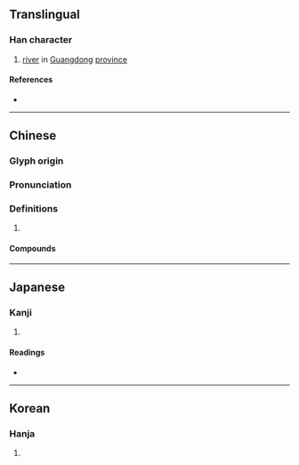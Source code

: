 {{also|浈}}
{{character info}}
==Translingual==

===Han character===
{{Han char|rn=85|rad=水|as=09|sn=12|four=31186|canj=EYBC|ids=⿰氵貞}}

# [[river]] in [[Guangdong]] [[province]]

====References====
* {{Han ref|kx=0637.200|dkj=17849|dj=1044.150|hdz=31673.030|uh=6E5E|ud=28254|bh=D9FE|bd=55806}}

----

==Chinese==
{{zh-forms|s=浈}}

===Glyph origin===
{{Han etym}}

===Pronunciation===
{{zh-pron
|m=zhēn,chēng
|c=zing1
|mn=cheng
|mc=y
|oc=y
|cat=pn
}}

===Definitions===
{{zh-hanzi}}

# {{rfdef|zh}}

====Compounds====
{{zh-der|湞水}}

----

==Japanese==

===Kanji===
{{ja-kanji|grade=|rs=水09}}

# {{rfdef|ja|sort=水09}}

====Readings====
* {{ja-readings|on=とう,じょう,てい,ちょう|kun=|nanori=}}

----

==Korean==

===Hanja===
{{ko-hanja|정}}

# {{rfdef|ko|sort=水09}}